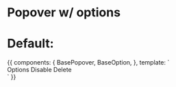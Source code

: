 
<Meta title="Components/BasePopover" component={BasePopover} />

# Popover w/ options

<Props of={BasePopover} />

# Default:

<Preview>
  <Story name="Default">
    {{
      components: {
        BasePopover,
        BaseOption,
      },
      template: `
        <div class="relative w-full mx-auto max-w-lg m-10">
          <div class="rounded-sm bg-gray-300 h-10 w-10 shadow-lg ml-auto"></div>
          <BasePopover>
            <BaseOption
              :key="i"
              :value="value"
              disabled
            >
              Options
            </BaseOption>
            <BaseOption
              :key="i"
              :value="value"
            >
              Disable
            </BaseOption>
            <BaseOption
              :key="i"
              :value="value"
            >
              <span class="text-red-500">Delete<span>
            </BaseOption>
          </BasePopover>
        </div>`
    }}
  </Story>
</Preview>
